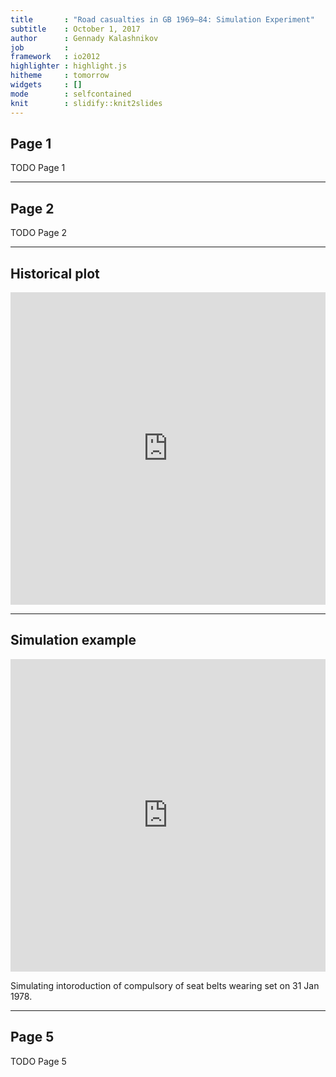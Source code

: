 ```yaml
---
title       : "Road casualties in GB 1969–84: Simulation Experiment"
subtitle    : October 1, 2017
author      : Gennady Kalashnikov
job         : 
framework   : io2012
highlighter : highlight.js
hitheme     : tomorrow
widgets     : []
mode        : selfcontained
knit        : slidify::knit2slides
---
```


## Page 1

TODO Page 1

---

## Page 2

TODO Page 2

---

## Historical plot

<iframe src="https://hk-coursera.github.io/r-shiny-assignment/presentation-historical-plot.png"
        height="500" width="100%"
        scrolling="no" seamless="seamless"
        frameBorder="0">
</iframe>

---

## Simulation example

<iframe src="https://hk-coursera.github.io/r-shiny-assignment/presentation-simulated-plot.png"
        height="500" width="100%"
        scrolling="no" seamless="seamless"
        frameBorder="0">
</iframe>

Simulating intoroduction of compulsory of seat belts wearing set on 31 Jan 1978.

---

## Page 5

TODO Page 5